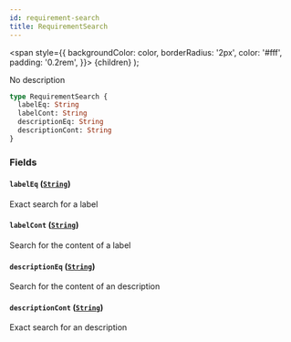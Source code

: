 ```yaml
---
id: requirement-search
title: RequirementSearch
---
```


<span
style={{
      backgroundColor: color,
      borderRadius: '2px',
      color: '#fff',
      padding: '0.2rem',
    }}>
{children}
</span>
);

No description

```graphql
type RequirementSearch {
  labelEq: String
  labelCont: String
  descriptionEq: String
  descriptionCont: String
}
```

### Fields

#### `labelEq` ([`String`](/api/graphql/documentation/scalars/string))

Exact search for a label

#### `labelCont` ([`String`](/api/graphql/documentation/scalars/string))

Search for the content of a label

#### `descriptionEq` ([`String`](/api/graphql/documentation/scalars/string))

Search for the content of an description

#### `descriptionCont` ([`String`](/api/graphql/documentation/scalars/string))

Exact search for an description
